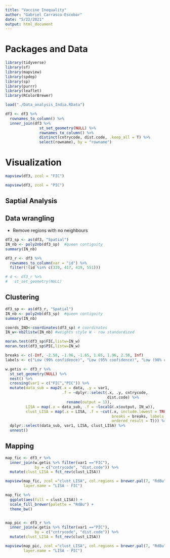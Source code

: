```yaml
---
title: "Vaccine Inequality"
author: "Gabriel Carrasco-Escobar"
date: "5/22/2021"
output: html_document
---
```


# Packages and Data

```r
library(tidyverse)
library(sf)
library(mapview)
library(spdep)
library(sp)
library(purrr)
library(leaflet)
library(RColorBrewer)

load("./Data_analysis_India.RData")

df3 <- df3 %>%
  rownames_to_column() %>%
  inner_join(df3 %>%
               st_set_geometry(NULL) %>%
               rownames_to_column() %>%
               distinct(cntrycode, dist.code, .keep_all = T) %>%
               select(rowname), by = "rowname")

```

# Visualization

```r
mapview(df3, zcol = "FIC")

mapview(df3, zcol = "PIC")
```

## Saptial Analysis

## Data wrangling

- Remove regions with no neighbours

```r
df3_sp <- as(df3, "Spatial")
IN_nb <- poly2nb(df3_sp)  #queen contiguity
summary(IN_nb)

df3_r <- df3 %>%
  rownames_to_column(var = "id") %>%
  filter(!(id %in% c(339, 417, 419, 551)))

# d <- df3_r %>%
#   st_set_geometry(NULL)

```


## Clustering

```r
df3_sp <- as(df3_r, "Spatial")
IN_nb <- poly2nb(df3_sp)  #queen contiguity
summary(IN_nb)

coords_IND<-coordinates(df3_sp) # coordinates
IN_w<-nb2listw(IN_nb) #weights style W - row standardized

moran.test(df3_sp$FIC,listw=IN_w)
moran.test(df3_sp$PIC,listw=IN_w)

breaks <- c(-Inf, -2.58, -1.96, -1.65, 1.65, 1.96, 2.58, Inf)
labels <- c("Low (99% confidence)", "Low (95% confidence)", "Low (90% confidence)", "PSU Not significant","High (90% confidence)", "High (95% confidence)", "High (99% confidence)")

w.getis <- df3_r %>%
  st_set_geometry(NULL) %>%
  nest() %>%
  crossing(var1 = c("FIC","PIC")) %>%
  mutate(data_sub = map2(.x = data, .y = var1, 
                         .f = ~dplyr::select(.x, .y, cntrycode, 
                                             dist.code) %>% 
                           rename(output = 1)),
         LISA = map(.x = data_sub, .f = ~localG(.x$output, IN_w)),
         clust_LISA = map(.x = LISA, .f = ~cut(.x, include.lowest = TRUE, 
                                               breaks = breaks, labels = labels,
                                               ordered_result = T))) %>%
  dplyr::select(data_sub, var1, LISA, clust_LISA) %>%
  unnest()

```

## Mapping

```r
map_fic <- df3_r %>%
  inner_join(w.getis %>% filter(var1 =="FIC"), 
             by = c("cntrycode", "dist.code")) %>%
  mutate(clust_LISA = fct_rev(clust_LISA))

mapview(map_fic, zcol ="clust_LISA", col.regions = brewer.pal(7, "RdBu"),
        layer.name = "LISA - FIC")

map_fic %>%
  ggplot(aes(fill = clust_LISA)) + 
  scale_fill_brewer(palette = "RdBu") + 
  theme_bw()


map_pic <- df3_r %>%
  inner_join(w.getis %>% filter(var1 =="PIC"), 
             by = c("cntrycode", "dist.code")) %>%
  mutate(clust_LISA = fct_rev(clust_LISA))

mapview(map_pic, zcol ="clust_LISA", col.regions = brewer.pal(7, "RdBu"),
        layer.name = "LISA - PIC")
  
```

